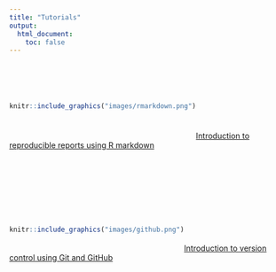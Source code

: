 ```yaml
---
title: "Tutorials"
output: 
  html_document:
    toc: false
---
```


\  

\  

\  

<div style= "float:left;position: relative; top: -35px;">
```r
knitr::include_graphics("images/rmarkdown.png")
```
</div>

\ 

[Introduction to reproducible reports using R markdown](Rmarkdown_intro.html)

\  

\  

\  

\  

<div style= "float:left;position: relative; top: -15px;">
```r
knitr::include_graphics("images/github.png")
```
</div>

\  

[Introduction to version control using Git and GitHub](Github_intro.html)

\  

\  



